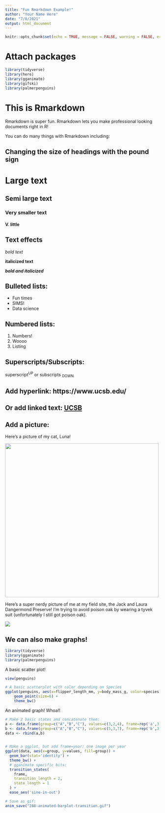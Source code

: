 ```yaml
---
title: "Fun Rmarkdown Example!"
author: "Your Name Here"
date: "7/8/2021"
output: html_document
---
```


```r
knitr::opts_chunk$set(echo = TRUE, message = FALSE, warning = FALSE, error = FALSE)
```

# Attach packages 

```r
library(tidyverse)
library(here)
library(gganimate)
library(gifski)
library(palmerpenguins)

```

# This is Rmarkdown 

Rmarkdown is super fun. Rmarkdown lets you make professional looking documents right in R! 

You can do many things with Rmarkdown including: 

## Changing the size of headings with the pound sign # 

# Large text 
## Semi large text
### Very smaller text 
#### V. little

## Text effects 

*bold text* 

**italicized text** 

***bold and italicized*** 


## Bulleted lists: 

- Fun times
- SIMS!
- Data science 

## Numbered lists: 

1. Numbers! 
2. Woooo
3. Listing


## Superscripts/Subscripts: 

superscript^UP^ or subscripts ~DOWN~

## Add hyperlink: https://www.ucsb.edu/

## Or add linked text: [UCSB](https://www.ucsb.edu/)

## Add a picture: 

Here's a picture of my cat, Luna! 

![](luna_cat.jpg){width=500px}

Here's a super nerdy picture of me at my field site, the Jack and Laura Dangermond Preserve! 
I'm trying to avoid poison oak by wearing a tyvek suit (unfortunately I still got poison oak). 

![](field_work.jpg)


## We can also make graphs! 

```r
library(tidyverse)
library(gganimate)
library(palmerpenguins)
```

A basic scatter plot! 

```r

view(penguins)

# A basic scatterplot with color depending on Species
ggplot(penguins, aes(x=flipper_length_mm, y=body_mass_g, color=species)) + 
    geom_point(size=6) +
    theme_bw()
```


An animated graph! Whoa!! 

```r
# Make 2 basic states and concatenate them:
a <- data.frame(group=c("A","B","C"), values=c(3,2,4), frame=rep('a',3))
b <- data.frame(group=c("A","B","C"), values=c(5,3,7), frame=rep('b',3))
data <- rbind(a,b)  

 
# Make a ggplot, but add frame=year: one image per year
ggplot(data, aes(x=group, y=values, fill=group)) + 
  geom_bar(stat='identity') +
  theme_bw() +
  # gganimate specific bits:
  transition_states(
    frame,
    transition_length = 2,
    state_length = 1
  ) +
  ease_aes('sine-in-out')

# Save as gif:
anim_save("288-animated-barplot-transition.gif")
```

